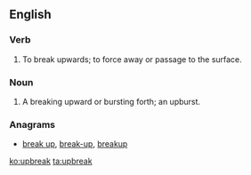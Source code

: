 ==English==

===Verb===
{{en-verb|upbreaks|upbreaking|upbroke|upbroken}}

# {{label|en|intransitive}} To break upwards; to force away or passage to the surface.

===Noun===
{{en-noun}}

# A breaking upward or bursting forth; an upburst.
#: {{rfquotek|Elizabeth Barrett Browning}}

===Anagrams===
* [[break up#English|break up]], [[break-up#English|break-up]], [[breakup#English|breakup]]

[[ko:upbreak]]
[[ta:upbreak]]